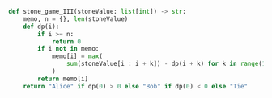 ```python meta="source=problems/1406-stone-game-iii/solution.py"
def stone_game_III(stoneValue: list[int]) -> str:
    memo, n = {}, len(stoneValue)
    def dp(i):
        if i >= n:
            return 0
        if i not in memo:
            memo[i] = max(
                sum(stoneValue[i : i + k]) - dp(i + k) for k in range(1, 4)
            )
        return memo[i]
    return "Alice" if dp(0) > 0 else "Bob" if dp(0) < 0 else "Tie"
```